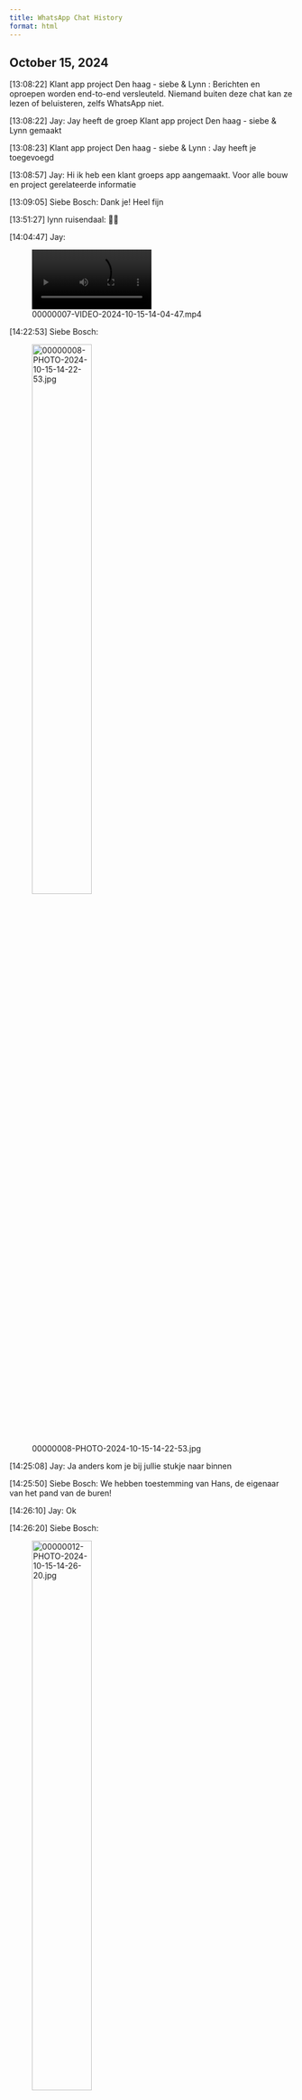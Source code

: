 ```yaml
---
title: WhatsApp Chat History
format: html
---
```



## October 15, 2024

[13:08:22] Klant app project Den haag - siebe & Lynn : Berichten en oproepen worden end-to-end versleuteld. Niemand buiten deze chat kan ze lezen of beluisteren, zelfs WhatsApp niet.

[13:08:22] Jay: Jay heeft de groep Klant app project Den haag - siebe & Lynn  gemaakt

[13:08:23] Klant app project Den haag - siebe & Lynn : Jay heeft je toegevoegd

[13:08:57] Jay: Hi ik heb een klant groeps app aangemaakt. Voor alle bouw en project gerelateerde informatie

[13:09:05] Siebe Bosch: Dank je! Heel fijn

[13:51:27] lynn ruisendaal: 👍🏻

[14:04:47] Jay: 

![00000007-VIDEO-2024-10-15-14-04-47.mp4](img/00000007-VIDEO-2024-10-15-14-04-47.mp4){width=50% fig-align='left'}

[14:22:53] Siebe Bosch: 

![00000008-PHOTO-2024-10-15-14-22-53.jpg](img/00000008-PHOTO-2024-10-15-14-22-53.jpg){width=50% fig-align='left'}

[14:25:08] Jay: Ja anders kom je bij  jullie stukje naar binnen

[14:25:50] Siebe Bosch: We hebben toestemming van Hans, de eigenaar van het pand van de buren!

[14:26:10] Jay: Ok

[14:26:20] Siebe Bosch: 

![00000012-PHOTO-2024-10-15-14-26-20.jpg](img/00000012-PHOTO-2024-10-15-14-26-20.jpg){width=50% fig-align='left'}

[14:27:01] Jay: Ja sluiten hem weer aan op nieuwe muur

[14:27:21] Siebe Bosch: Geweldig geregeld zo!!

[14:35:17] Jay: 

![00000015-AUDIO-2024-10-15-14-35-17.opus](img/00000015-AUDIO-2024-10-15-14-35-17.opus){width=50% fig-align='left'}

[15:51:31] lynn ruisendaal: Is goed, gaan we dan regelen

[19:35:14] Jay: 

![00000017-2409261 - aanbouw - Ijzersterkbouw - Laan van Eik en Duinen 215 Den Haag.pdf](img/00000017-2409261 - aanbouw - Ijzersterkbouw - Laan van Eik en Duinen 215 Den Haag.pdf){width=50% fig-align='left'}

[19:35:39] Siebe Bosch: 👍

[19:41:43] lynn ruisendaal: Kan het kloppen dat ik delen mis?

[19:42:28] lynn ruisendaal: 

![00000020-PHOTO-2024-10-15-19-42-28.jpg](img/00000020-PHOTO-2024-10-15-19-42-28.jpg){width=50% fig-align='left'}

[19:44:09] lynn ruisendaal: 

![00000021-PHOTO-2024-10-15-19-44-09.jpg](img/00000021-PHOTO-2024-10-15-19-44-09.jpg){width=50% fig-align='left'}

[20:27:42] Jay: Hi.. ja dit is eigenlijk alleen voor de aanbouw.. maar ik zal andere aanpassingen op de tekening laten uitvoeren zodat alles er opstaat wat nodig is..  dus versie 1.. nu komt versie 2 aan.

Laten we opsomming maken wat er behalve de deur nog meer in moet...

[20:28:18] Jay: Op de plattegrond kan iedergeval wel licht en eletra getekend worden.. wij passen ook hier de tekening op aan ..

[20:28:42] Jay: Waar Stopcontacten  en waar verlichting en schakelaara


## October 16, 2024

[14:24:31] Siebe Bosch: Hee Jay, jullie zouden het muurtje toch plaatsen waar nu de schutting aansluit op de muur? En daarvoor moest het beton toch 10cm extra breed worden? Maar dat is volgens mij nu niet het geval

[14:33:10] Siebe Bosch: Laat maar. Al besproken met Roman

[14:41:17] Jay: Klopt.. jongens willen voor het metsellen 10cm aanhelen omdat ze dan nu niks hoefen te wijzigen.. komt

[14:41:55] Jay: Ja omdat we het wat laat doorgegeven hadden..ok top


## October 17, 2024

[08:39:37] Siebe Bosch: Ha Jay, ik begreep dat de heren er vandaag niet zijn omdat er nu eerst materialen moeten komen. Mocht je ons zoeken dan zijn we waarschijnlijk op kantoor, 100m verderop, op nr 170

[09:21:36] Jay: 

![00000030-AUDIO-2024-10-17-09-21-36.opus](img/00000030-AUDIO-2024-10-17-09-21-36.opus){width=50% fig-align='left'}

[14:59:24] lynn ruisendaal: 

![00000031-PHOTO-2024-10-17-14-59-24.jpg](img/00000031-PHOTO-2024-10-17-14-59-24.jpg){width=50% fig-align='left'}


## October 19, 2024

[08:40:01] Siebe Bosch: Hoi Jay, wij moeten straks echt weg. Ik moet de wedstrijd fluiten namelijk. Als jullie er om 8:45 nog niet zijn gaan we. We nemen dan wel een reservesleutel mee zodat je die kunt ophalen bij de hockeyclub. Madesteinweg 20.

[08:46:54] Jay: 

![00000033-AUDIO-2024-10-19-08-46-54.opus](img/00000033-AUDIO-2024-10-19-08-46-54.opus){width=50% fig-align='left'}

[09:00:25] Siebe Bosch: Oké fijn om te weten waar we aan toe zijn


## October 21, 2024

[08:14:40] lynn ruisendaal: Zijn ze vandaag later omdat er eerst spullen gebracht moeten worden?

Ik dacht ik check ff omdat ze tussen 7:30 en 8:00 er nog niet waren.

En ik voor onze planning even wil weten waar we vandaag rekening mee moeten houden.

[08:31:44] Jay: Goedemorgen. Ja, dylan brengt nu materialen en stenen jongens rond 9 is ie er.. en de jongens net er na.. ze werken tot rond 18 uur.

[08:32:23] Jay: Ik ben vanavond terug van weekendje weg.  Ik ben morgen op het project


## October 23, 2024

[09:00:22] Siebe Bosch: Hallo Jay, komen er vandaag mensen? En was jij nog langsgeweest?

[09:05:20] Jay: Ja zeker. Ik kom na 11 uur ff langs

[12:45:02] lynn ruisendaal: Heb je een gerichtere tijd. Om 15:30 is het weer 🏑 tijd

[12:54:51] Jay: Met een 30min.. had ff meeting.. maar ben nu onderweg naar jullie

[12:55:04] Siebe Bosch: Lynn is thuis. Ik heb op kantoor een belangrijke meeting


## October 24, 2024

[08:23:06] Jay: Ze zijn er met 30min  ongeveer

[08:31:59] Siebe Bosch: 👍


## October 25, 2024

[09:12:12] Jay: 

![00000045-AUDIO-2024-10-25-09-12-12.opus](img/00000045-AUDIO-2024-10-25-09-12-12.opus){width=50% fig-align='left'}

[10:30:44] Siebe Bosch: Oké we zien ze wel verschijnen

[14:30:29] Siebe Bosch: Hoi Jay, we hadden het er thuis nog ff over maar als de heren morgen willen werken dan kan dat toch wel. Wij zitten toch merendeel van de tijd op kantoor


## October 26, 2024

[07:49:58] Jay: Top.. ze zijn er rond 9


## October 27, 2024

[11:49:21] Siebe Bosch: 

![00000049-PHOTO-2024-10-27-11-49-21.jpg](img/00000049-PHOTO-2024-10-27-11-49-21.jpg){width=50% fig-align='left'}

[12:00:08] Jay: Ja siebe.. is een superdeal.. zit alleen niks bij voor de installatie en aansluitingen.  Heb je dat bij besteld of zullen wij de rest regelen ?

[12:00:44] Siebe Bosch: Volgens mij had je gezegd dat jullie dat zouden doen. Vandaar dat ik niks heb bijbesteld

[12:49:33] Jay: Ok ..ja klopt.. das prima.

[13:47:16] Siebe Bosch: Voordat de airco geleverd kan worden moet ik aangeven welk BRL100-gecertificeerd installatiebedrijf de installatie gaat doen. Heb je de naam van jullie partnerbedrijf voor me? Thanks!

[15:10:53] Siebe Bosch: 

![00000054-PHOTO-2024-10-27-15-10-53.jpg](img/00000054-PHOTO-2024-10-27-15-10-53.jpg){width=50% fig-align='left'}


## October 28, 2024

[11:13:42] Siebe Bosch: had jij de naam van je installateur nog? Dan kan ik het formulier invullen. Levertijd is trouwens 2 a 3 weken

[12:30:29] Siebe Bosch: Hoi Jay, kun je de container laten ophalen? Het lijkt erop dat de buren inmiddels dankbaar gebruik maken van onze container om er ook al hun rotzooi in te dumpen..

[14:43:16] Jay: Hi container staat in de planning opgehaald te worden. Waarschijnlijk morgen.

[14:43:34] Jay: Ohh das niet handig als buren ook gebruikwn


## October 29, 2024

[10:29:53] Siebe Bosch: Hoi Jay, even qua planning: 11 Nov staat gepland voor vloer leggen. Maar gaat dat wel lukken op tijd?

[10:31:01] Siebe Bosch: Je had namelijk gezegd dat zaterdag het dak er al op zou zitten, maar we zien dat de muurtjes nog niet eens klaar zijn, dus we maken ons een klein beetje zorgen over de planning

[10:31:36] Siebe Bosch: Verder hen ik echt de naam van jouw airco-installateur nodig! Anders krijg ik hem niet geleverd

[10:39:35] Jay: Ik zorg dat er vanaf morgen   iemand erbij is.. dat we de planning halen.. net ff iets meer gas op die lolly

[10:39:43] Jay: Ja ..ga ik je zo geven

[10:48:32] Jay: Onze airco installateur is cool connect zoetermeer

[12:09:16] Siebe Bosch: Dank je!


## October 31, 2024

[10:27:26] Siebe Bosch: Hoi Jay, wij zien nog niet dat er meer vaart gemaakt wordt. Iwan is nog altijd aan het metselen. Maar de vloer wordt toch in de week van de 11e gelegd?

[10:50:15] Jay: Gaan we halen siebe..  morgen komt ivan mee.. jongens vloerverwarming komen ook morgen..Dan wel zaterdag ochtend..

[10:50:43] Jay: We willen dat het een week aanstaat dan is het goed..

[10:50:45] lynn ruisendaal: Heb je al een dag met de vloer fabriek

[10:50:59] lynn ruisendaal: Of alleen een week

[10:51:19] Jay: Ik zal ze nu even bellen voor een exacte dag

[10:51:48] lynn ruisendaal: Kan dat als er geen dak op zit?

[10:52:47] Jay: Daar komt ivan morgen voor mee.. hij is zometeen klaar met metsel. En begint met dak constructie.. Ivan is onze dakspecialist..  ze heten allebei ivan... andere ivan

[10:53:21] lynn ruisendaal: De 7e en 8 halen wij de rest van de woonkamer leeg

[11:00:48] Jay: Kunnen jullie de woonkamer zaterdagochtend leeg hebben. Spreek ik zaterdag dat vloerverwarming jongens vloerverwarming leggen en vrezen

[11:01:20] lynn ruisendaal: Morgen?

[11:01:49] Jay: Als kan graag. Ze staan ingepland voor zaterdag

[18:30:25] lynn ruisendaal: Voor jou jay,

Een paar plekken waar volgens ons de pomp prima kan.

Het liefste op de plek waar de rare vloerverwarming van de vorige eigenaar nu zit. Boven de wc. Siebe stuurt zo foto’s.

[18:30:55] lynn ruisendaal: Of in de kelder in om genoeg plek.

[18:31:35] lynn ruisendaal: Als het echt niet anders kan kan het waar nu de tv hangt en waar internet e.d. binnen komt

[18:31:46] lynn ruisendaal: afbeelding weggelaten

[18:42:21] Jay: 

![00000082-AUDIO-2024-10-31-18-42-21.opus](img/00000082-AUDIO-2024-10-31-18-42-21.opus){width=50% fig-align='left'}

[18:43:39] Siebe Bosch: 

![00000083-PHOTO-2024-10-31-18-43-39.jpg](img/00000083-PHOTO-2024-10-31-18-43-39.jpg){width=50% fig-align='left'}

[18:44:29] Jay: 

![00000084-AUDIO-2024-10-31-18-44-29.opus](img/00000084-AUDIO-2024-10-31-18-44-29.opus){width=50% fig-align='left'}

[18:46:25] Siebe Bosch: Helder verhaal hoor. Die Akkie probeert zich hier dus ff in te dekken voor weer zo’n tegenvaller. Dus krijgen wij het ja moeilijk, moeilijk verhaal 😂

[18:51:01] lynn ruisendaal: afbeelding weggelaten


## November 02, 2024

[10:34:19] lynn ruisendaal: Klopt het dat Iwan nog steeds in zijn eentje hier bezig moet zijn?


## November 03, 2024

[23:04:45] Siebe Bosch: Hoi Jay, we wisten niet dat we nog een keuze moesten maken qua daklicht. Hebben jullie een overzichtje met de mogelijkheden voor ons?


## November 04, 2024

[15:37:49] lynn ruisendaal: Hoi Jay ik weet niet hoe laat jullie hier zijn voor de meubels. Maar siebe moet om 17:15 t/m 17:45 echt Veere ophalen van de hockey. We hebben het al zo gepland dat ik gewoon Den Haag door sjees om ze allebei te brengen naar hockey/kinderkoor maar ik red ze allebei halen niet. Dus sieb stapt om Uiterlijk 17:15 echt op de fiets.

[15:39:50] Jay: 

![00000090-AUDIO-2024-11-04-15-39-50.opus](img/00000090-AUDIO-2024-11-04-15-39-50.opus){width=50% fig-align='left'}


## November 05, 2024

[14:58:21] Siebe Bosch: Ha die Jay, wat is je plan voor vanmiddag? Wij zijn nu iig op kantoor, dus je weet ons te vinden

[14:59:58] Jay: 

![00000092-AUDIO-2024-11-05-14-59-58.opus](img/00000092-AUDIO-2024-11-05-14-59-58.opus){width=50% fig-align='left'}

[15:01:38] Siebe Bosch: Ha, mooi staaltje telepatie idd

[15:02:06] Siebe Bosch: Met jouw vloerenman hadden we afgesproken dinsdag of woensdag. Verder idd niks. Maar goed, als het donderdag wordt is dat ook prima lijkt me. Fijn dat je achter bebo aanzit.

[15:03:23] Siebe Bosch: Het zijn maar een paar (grote) meubels hoor. Valt reuze mee: de bank, de bank aan de eettafel, de eettafel, de buffetkast en twee IKEA-kastjes. Dat is het wel zo'n beetje. De piano was al een tijd onstembaar en heb ik ontmanteld en gaat vrijdag met het grofvuil mee

[15:05:37] Jay: 

![00000096-AUDIO-2024-11-05-15-05-37.opus](img/00000096-AUDIO-2024-11-05-15-05-37.opus){width=50% fig-align='left'}

[15:05:52] Jay: 

![00000097-AUDIO-2024-11-05-15-05-52.opus](img/00000097-AUDIO-2024-11-05-15-05-52.opus){width=50% fig-align='left'}


## November 06, 2024

[11:00:14] Jay: 

![00000098-VIDEO-2024-11-06-11-00-14.mp4](img/00000098-VIDEO-2024-11-06-11-00-14.mp4){width=50% fig-align='left'}

[11:01:17] Siebe Bosch: Helemaal te gek hoor Jay. Ik maak me niet zo'n zorgen over de toegang hoor. Het zijn alleen een paar hele grote meubels

[11:01:34] Siebe Bosch: maar tof dat je het zo correct oppakt allemaal

[14:43:12] lynn ruisendaal: 

![00000101-VIDEO-2024-11-06-14-43-12.mp4](img/00000101-VIDEO-2024-11-06-14-43-12.mp4){width=50% fig-align='left'}

[17:20:38] Jay: 

![00000102-AUDIO-2024-11-06-17-20-38.opus](img/00000102-AUDIO-2024-11-06-17-20-38.opus){width=50% fig-align='left'}

[17:22:01] Siebe Bosch: Oké helder! Dank je


## November 07, 2024

[07:43:59] Siebe Bosch: Hoi Jay, kom je een dezer dagen ook weer eens zelf langs? We willen graag even alle punten met je langslopen. Bijv onze buurman wil nu wel heel graag dat zijn beschadigingen worden gerepareerd, ik wil ff het proces van de vloer leggen met je langslopen en we denken dat je sowieso ff de regie moet pakken bij die vloerverwarming aanleggen

[08:15:24] Jay: Ik heb op de avhtergrond de regie.. dat komt wel goed. Moet even kijken wanneer het lukt even langs te komen. Maar haki is een beetje stress kip.. maar komt er wel uit..

[08:35:25] Siebe Bosch: Ik vind het knap hoor, hoe je dit allemaal organiseert. Zou fijn zijn als je wel even iemand die beschadigingen bij de buurman vraagt op te lossen

[08:36:49] Siebe Bosch: Nog een vraagje over die vloerverwarming. Je noemde laatst dat het moet drogen. Echter: de fabriek had volgens mij juist aangegeven dat zij het wilden dichtsmeren omdat ze alleen garantie kunnen geven als ze de totale controle over het leggen hebben. Ik ga vandaag de vloer halen dus dan vraag ik het daar gelijk ff na

[08:54:40] Jay: 

![00000108-AUDIO-2024-11-07-08-54-40.opus](img/00000108-AUDIO-2024-11-07-08-54-40.opus){width=50% fig-align='left'}

[09:32:39] Siebe Bosch: Sorry ik switch weer even naar onze projectapp. Dinsdag komt m van Os de sleuven dichtsmeren en egaliseren. Donderdag komen ze leggen.

[17:29:06] Siebe Bosch: Nou, het was een beetje een hectische dag maar ik geloof dat alles goed is gekomen. De vloerverwarming is aangelegd (ik denk dat het Haki uiteindelijk best meeviel, al zal hij dat nooit toegeven), ik heb de vloer opgehaald en wij logeren de komende tijd ff op kantoor. Wat is uiteindelijk de nieuwe planning voor het leggen van de vloer?


## November 08, 2024

[10:59:19] lynn ruisendaal: Jay wat is nu z’n beetje de bedoeling. Hoe ziet de planning. Er uit e.d. prima vertoeven op kantoor maar het blijft behelpen natuurlijk.

[11:47:28] lynn ruisendaal: Waarom is er niemand vandaag? We waren nog niet thuis geweest. Maar ik maak mij een beetje zorgen

[14:29:21] Siebe Bosch: Jay, we hebben nu de deur maar dichtgetrokken. Vanochtend had ik hem op een kier gezet zodat Iwan naar binnen zou kunnen. Maar omdat we de hele dag niemand gezien hebben hebben we hem nu toch maar dicht gedaan. Mochten ze ons nodig hebben: we zijn op kantoor: huisnr. 170

[19:04:19] Siebe Bosch: Hoi Jay, wij moten morgenochtend uiterlijk 8:15 de deur uit ivm hockey.

[19:04:47] Jay: Hi siebe. Das goed. Morgen zijn we er

[19:45:42] Siebe Bosch: Thanks!


## November 09, 2024

[07:46:30] Siebe Bosch: Hoi Jay, ik heb de deur zojuist op de knip gezet dus jullie kunnen erin


## November 11, 2024

[12:24:37] Siebe Bosch: 

![00000118-PHOTO-2024-11-11-12-24-37.jpg](img/00000118-PHOTO-2024-11-11-12-24-37.jpg){width=50% fig-align='left'}

[12:25:17] Siebe Bosch: 

![00000119-PHOTO-2024-11-11-12-25-16.jpg](img/00000119-PHOTO-2024-11-11-12-25-16.jpg){width=50% fig-align='left'}

[12:26:07] Siebe Bosch: 

![00000120-PHOTO-2024-11-11-12-26-06.jpg](img/00000120-PHOTO-2024-11-11-12-26-06.jpg){width=50% fig-align='left'}

[12:27:12] Siebe Bosch: 

![00000121-PHOTO-2024-11-11-12-27-12.jpg](img/00000121-PHOTO-2024-11-11-12-27-12.jpg){width=50% fig-align='left'}


## November 13, 2024

[11:35:01] Jay: 

![00000122-AUDIO-2024-11-13-11-35-01.opus](img/00000122-AUDIO-2024-11-13-11-35-01.opus){width=50% fig-align='left'}

[11:59:51] Jay: 

![00000123-PHOTO-2024-11-13-11-59-51.jpg](img/00000123-PHOTO-2024-11-13-11-59-51.jpg){width=50% fig-align='left'}

[13:09:50] Jay: 202400054-13-11-2024.pdf • 3 pagina's document weggelaten

[13:12:56] Jay: 

![00000125-AUDIO-2024-11-13-13-12-56.opus](img/00000125-AUDIO-2024-11-13-13-12-56.opus){width=50% fig-align='left'}

[13:14:15] Siebe Bosch: oké! ik had het wel een beetje gedacht al.

[13:33:52] lynn ruisendaal: Ik heb een storing in de ketel. E9 ik wilde ff hier douchen. Kijken jullie ff of we de ketel veilig aan kunnen zetten?

Douch ik nu ff op kantoor, dacht handig met haren wassen hoef ik de spullen niet te verslepen

[13:46:50] Jay: Klopt ze hebben de buit die in de aanbouw laag naar binnen halen.. daarna vullen ze ketel weer.

[13:46:56] Jay: Buis

[14:47:52] lynn ruisendaal: Laat maar weten wanneer ik weer daar kan douchen

[14:51:54] Jay: Ok

[15:30:47] Jay: 

![00000132-AUDIO-2024-11-13-15-30-47.opus](img/00000132-AUDIO-2024-11-13-15-30-47.opus){width=50% fig-align='left'}


## November 14, 2024

[12:12:13] Siebe Bosch: 

![00000133-PHOTO-2024-11-14-12-12-13.jpg](img/00000133-PHOTO-2024-11-14-12-12-13.jpg){width=50% fig-align='left'}

[12:14:24] Jay: Netjes...

[13:42:03] lynn ruisendaal: Jay is de sleutel van de opslag wel bij jullie op kantoor want wij hebben hem nooit ontvangen

[13:42:38] Jay: Dylan komt er nu aan. Die neemt hem mee..

[13:42:43] lynn ruisendaal: En ben je op de hoogte van de temperatuur en de duur van de temperatuur die er in huis moet zijn om de vloer te legen

[13:43:55] lynn ruisendaal: En om de pakken van de vloer (2 dagen dacht ik) dat de pakken op 18 graden of meer moeten worden bewaard vlak voor het leggen. Ze liggen in de gang dus ons huis moet wel die temperatuur hebben dan

[13:46:22] Jay: 18 graden is heel koud. Jongens timmerman de achterkant dicht

[13:49:06] lynn ruisendaal: Het kon als wij de kachel niet aan hadden wel rond die temp worden in huis. Was wel met vriezen. Maar boven is het bij ons in de winter 18 maar we liggen liever onder een dikke deken dan hoofdpijn van een verwarming. Vandaar dat ik het even wilde melden.

(Kijk zo wel even op de meter in de woonkamer hoe veel graden het nu is.


## November 15, 2024

[10:17:08] Siebe Bosch: 

![00000141-PHOTO-2024-11-15-10-17-08.jpg](img/00000141-PHOTO-2024-11-15-10-17-08.jpg){width=50% fig-align='left'}

[10:17:26] Siebe Bosch: Iwan stuurt me net dit document. Maar wat moet ik ermee?

[10:27:18] Siebe Bosch: 

![00000143-PHOTO-2024-11-15-10-27-17.jpg](img/00000143-PHOTO-2024-11-15-10-27-17.jpg){width=50% fig-align='left'}

[10:28:00] Siebe Bosch: Graag zo spoedig mogelijk contact, Jay! Als de jongens in staking gaan is dat geen goed teken!!

[12:16:02] Jay: 

![00000145-AUDIO-2024-11-15-12-16-02.opus](img/00000145-AUDIO-2024-11-15-12-16-02.opus){width=50% fig-align='left'}

[12:41:08] lynn ruisendaal: Maar wat betekent dat nu concreet voor ons. Ik word het aardig zenuwachtig van. Helemaal met de vloer die er in moet en alles

[15:30:22] Siebe Bosch: Hoi Jay, ik neem aan dat je nu heel druk bent met het vinden van een oplossing. Laat ajb snel weten waar we aan toe zijn. Ik weet niet precies wat Iwan nou wilde bereiken door mij rechtstreeks te benaderen, maar de opdracht is natuurlijk gewoon jouw verantwoordelijkheid. Groet, Siebe

[17:40:46] Jay: Ja dat klopt. Ik moet het oplossen. Ga ik ook doen. Ben weekend weg internationaal toernooi van mijn zoon in portugal ben maandag avond terug. Maar dit is een nasleep van dat roman verhaal. Maar hebben andere jongens.. ff kijken hoe ik dit met de planning doe

[17:47:37] Siebe Bosch: 

![00000149-AUDIO-2024-11-15-17-47-37.opus](img/00000149-AUDIO-2024-11-15-17-47-37.opus){width=50% fig-align='left'}

[18:31:02] Siebe Bosch: een samenvatting op papier:

1.	Puin afvoeren zodat dit niet over de nieuwe vloer hoeft te worden gesleept.

2.	Zorgen dat het huis dicht en warm genoeg is om de vloer te kunnen leggen. (Volgens mij moet er ook nog iets worden geregeld in de keuken voor de koelkast.)

3.	Ervoor zorgen dat de vloer gelegd kan worden.

4.	Bij voorkeur dakramen en kozijnen met deuren plaatsen vóór het leggen van de vloer. Als dit niet mogelijk is, alles zo afwerken dat we redelijk kunnen wonen en gebruik kunnen maken van de woonkamer.

De bovenstaande dingen moeten echt wel de komende twee weken in de juiste volgorde (ivm leggen vloer) voor de overige dingen kunnen wij qua planning een stuk flexibeler zijn. Helpt dit?


## November 18, 2024

[11:03:15] lynn ruisendaal: Jay kun je ons al vertellen wat er gaat gebeuren. Het hele gezin heeft aardig last van het wonen op de kleine ruimte maar het huis (dat we gisteren overigens wat netter hebben proberen te maken) is nu echt niet een plek waar wij kunnen verblijven.

[11:08:25] Jay: Hi siebe.. ik ben onderweg naar Nederland. Zo vliegen. Ik was dit weekend naar een internationaal toernooi van mijn zoon. Ik maak een nieuwe planning met een nieuwe jongen die het afmaakt. Die laat ik vanavond weten.

[11:10:28] lynn ruisendaal: En de vloer, want dat word niet leggen deze week natuurlijk. Ga je achter de vloeren mensen aan.

[11:10:43] lynn ruisendaal: Overigens lynn 😉

[11:10:54] lynn ruisendaal: En een goede vlucht natuurlijk

[16:29:16] Jay: 

![00000156-AUDIO-2024-11-18-16-29-16.opus](img/00000156-AUDIO-2024-11-18-16-29-16.opus){width=50% fig-align='left'}

[16:29:48] Siebe Bosch: Met een beetje geluk is Lynn nog thuis.

[16:30:00] Siebe Bosch: Ik ben bij hockey en zij gaat zo met Rune naar zangles. Staat de auto nog voor de deur?

[16:30:25] Jay: Ik zou niet weten welke auto jullie hebben ?

[16:30:29] Siebe Bosch: Caddy Maxi

[16:30:38] Siebe Bosch: blauwgroen, minibus

[16:30:45] Jay: Ok.. ik zal het doorgeven mij is er nu.

[16:30:52] Siebe Bosch: staat op de gehandicaptenplek voor de deur

[16:31:07] Siebe Bosch: ik heb Lynn geprobeerd te bellen maar ze neemt niet op

[16:31:23] Siebe Bosch: Maar als de auto nog voor de deur staat komt Lynn er zo sowieso aan omdat ze met Rune naar zangles gaat

[16:31:52] Jay: Ok

[16:31:57] Siebe Bosch: ik heb wel wat foto's voor je trouwens. stuur ik ff

[16:32:18] Siebe Bosch: we hebben gisteren wat opgeruimd in huis nl

[16:32:42] Siebe Bosch: 

![00000169-PHOTO-2024-11-18-16-32-41.jpg](img/00000169-PHOTO-2024-11-18-16-32-41.jpg){width=50% fig-align='left'}

[16:32:42] Siebe Bosch: 

![00000170-PHOTO-2024-11-18-16-32-42.jpg](img/00000170-PHOTO-2024-11-18-16-32-42.jpg){width=50% fig-align='left'}

[16:32:43] Siebe Bosch: 

![00000171-PHOTO-2024-11-18-16-32-42.jpg](img/00000171-PHOTO-2024-11-18-16-32-42.jpg){width=50% fig-align='left'}

[16:32:43] Siebe Bosch: 

![00000172-PHOTO-2024-11-18-16-32-43.jpg](img/00000172-PHOTO-2024-11-18-16-32-43.jpg){width=50% fig-align='left'}

[16:32:44] Siebe Bosch: 

![00000173-PHOTO-2024-11-18-16-32-43.jpg](img/00000173-PHOTO-2024-11-18-16-32-43.jpg){width=50% fig-align='left'}

[16:32:44] Siebe Bosch: 

![00000174-PHOTO-2024-11-18-16-32-44.jpg](img/00000174-PHOTO-2024-11-18-16-32-44.jpg){width=50% fig-align='left'}

[16:34:16] Jay: 

![00000175-AUDIO-2024-11-18-16-34-16.opus](img/00000175-AUDIO-2024-11-18-16-34-16.opus){width=50% fig-align='left'}

[16:41:20] Siebe Bosch: Ik hoor net dat Dilan Lynn nog net heeft weten te spreken. Heel fijn!


## November 19, 2024

[08:27:04] lynn ruisendaal: Wat is het schema met tijden vandaag? Ik heb nog fysio e.d.

[09:08:03] Jay: Kotada maakt het bij jullie af. Hij wordt nu afgezet bij jullie.  Ik ben er ook zo

[09:08:39] lynn ruisendaal: Dan loop ik zo naar huis

[09:09:06] Jay: Ja, met half uurtje is prima.

[09:14:36] lynn ruisendaal: Ik ben thuis, zie nog niks. Maar ben binnen

[09:37:31] lynn ruisendaal: Wat is zijn geplande tijd wat ik zit hier al even te wachten en er  komt niemand

[09:37:50] lynn ruisendaal: Staat hij buiten? Ik ben wel gewoon binnen en de bel doet het

[09:40:32] Jay: Hij belt aan ..Zei al 30min.. sowieso max 1uur vanaf moment appen zal ie er zijn

[13:28:40] Jay: 

![00000185-AUDIO-2024-11-19-13-28-40.opus](img/00000185-AUDIO-2024-11-19-13-28-40.opus){width=50% fig-align='left'}

[13:44:01] Siebe Bosch: Oké! Ik loop zo ook naar huis. Ben er over 3 minuten

[13:45:17] Jay: Ja ben nog heel ff snel..  bouwmaat dekkershoek.. hij had nog wat nodig..loop hier naar buiten

[14:48:46] Siebe Bosch: Hoi Jay, ik heb de factuur voor de dakramen weer ingevoerd bij ons bouwdepot. Ik neem aan dat hij over een paar dagen wel uitbetaald zal zijn.

[20:19:28] Jay: 

![00000189-AUDIO-2024-11-19-20-19-28.opus](img/00000189-AUDIO-2024-11-19-20-19-28.opus){width=50% fig-align='left'}

[20:20:03] Siebe Bosch: Ik kom eraan

[20:20:18] Jay: Super..thnx


## November 20, 2024

[07:31:42] Siebe Bosch: Ik heb de deur voor jullie op de knip gezet dus je kunt erin


## November 21, 2024

[07:58:26] Siebe Bosch: Ha Jay, komen jullie vandaag weer? Dan laat ik de deur op de knip staan

[08:15:15] Jay: Hi goedemorgen.  Kotada is er morgen weer. Dylan komt einde van de ochtend verder opruimen.

[08:29:24] Siebe Bosch: Ah super!

[08:29:49] Siebe Bosch: Stond mij inderdaad bij dat Kotada zich op de donderdag moet melden

[14:24:00] Siebe Bosch: Jay, wij zijn om 13:30 met de kinderen naar hockey. Dus als Dylan er nog in wil zal hij moeten opschieten.


## November 22, 2024

[07:56:54] Siebe Bosch: Komen jullie vandaag en zo ja hoelaat?

[07:58:07] Jay: Hi goedemorgen siebe.. ja kotada is er vandaag weer. Hij arriveert door het weer rond 10 uur.

[08:04:44] Siebe Bosch: Thanks, Dan kom ik rond die tijd de deur ff opendoen

[08:06:02] Jay: Ok top bedankt

[10:03:15] Siebe Bosch: Ik heb de deur alvast voor jullie op de knip gedaan

[10:52:04] Jay: 

![00000203-PHOTO-2024-11-22-10-52-04.jpg](img/00000203-PHOTO-2024-11-22-10-52-04.jpg){width=50% fig-align='left'}

[10:52:29] Siebe Bosch: Oh dat is balen; ook voor hem. Moet natuurlijk helemaal uit Ter Apel komen!

[10:52:52] Siebe Bosch: Staking Prorail natuurlijk

[11:08:36] Jay: 

![00000206-AUDIO-2024-11-22-11-08-36.opus](img/00000206-AUDIO-2024-11-22-11-08-36.opus){width=50% fig-align='left'}

[21:31:10] lynn ruisendaal: Morgen moeten we natuurlijk weer naar de hockey met Veere en rune en ook weer vroeg. We vertrekken om 8 uur.

Aangezien de vloerverwarming vandaag niet aan is gegaan. Word dat morgen menen we aan. Lukt het om er voor 8 uur te zijn?

[21:32:13] lynn ruisendaal: Siebe moet ook nog fluiten dus we zijn pas na 11 uur weer hier.

[21:36:17] Jay: Zaterdag beginnen we altijd wat later..  zullen we er 11 uur zijn.


## November 23, 2024

[08:13:58] Siebe Bosch: 

![00000210-PHOTO-2024-11-23-08-13-57.jpg](img/00000210-PHOTO-2024-11-23-08-13-57.jpg){width=50% fig-align='left'}

[08:32:08] Jay: Super.  Tot straks

[12:17:04] Jay: Dit bericht is verwijderd.

[20:32:21] Siebe Bosch: Begrepen we het nou goed dat Kotada er morgen ook is?

[20:33:43] Siebe Bosch: 

![00000214-VIDEO-2024-11-23-20-33-43.mp4](img/00000214-VIDEO-2024-11-23-20-33-43.mp4){width=50% fig-align='left'}

[20:37:11] Siebe Bosch: 

![00000215-VIDEO-2024-11-23-20-37-11.mp4](img/00000215-VIDEO-2024-11-23-20-37-11.mp4){width=50% fig-align='left'}

[21:01:47] Jay: Ik ben er morgen. Kijk ik even op het dak. Even naar gaan waarom en wat ivan niet heeft afgemaakt op het dak..


## November 24, 2024

[07:23:53] Jay: Kan kutabea er al om 7.30/8.00 zijn ?

[07:41:23] Jay: Spraakoproep. 30 sec • 2 nemen deel

[11:36:04] Jay: Dit bericht is verwijderd.

[11:36:50] Jay: Ik ben tot einde middag met gezin kom pas begin van de avond.

[11:38:53] Siebe Bosch: oké moet ik zo ff in de auto stappen

[11:41:31] Siebe Bosch: 

![00000222-PHOTO-2024-11-24-11-41-30.jpg](img/00000222-PHOTO-2024-11-24-11-41-30.jpg){width=50% fig-align='left'}

[11:42:40] Jay: 

![00000223-PHOTO-2024-11-24-11-42-40.jpg](img/00000223-PHOTO-2024-11-24-11-42-40.jpg){width=50% fig-align='left'}

[11:43:01] Jay: 

![00000224-PHOTO-2024-11-24-11-43-01.jpg](img/00000224-PHOTO-2024-11-24-11-43-01.jpg){width=50% fig-align='left'}

[11:49:43] Jay: Deze maat 10x.. weet niet of gamma dat heeft. Komt van hornbach

[11:50:23] Siebe Bosch: ik ga rijden. komt goed

[11:50:42] Jay: Ok bedankt

[12:22:25] Siebe Bosch: Je hebt het bericht over die boor verwijderd. Wat was de diameter?

[12:23:27] Siebe Bosch: En moet hij voor hout of gips zijn

[12:24:25] Siebe Bosch: 

![00000230-PHOTO-2024-11-24-12-24-24.jpg](img/00000230-PHOTO-2024-11-24-12-24-24.jpg){width=50% fig-align='left'}

[14:37:01] Jay: Hi prima. Ja hout stond niet de goede maar bedankt

[20:11:25] Siebe Bosch: 

![00000232-PHOTO-2024-11-24-20-11-24.jpg](img/00000232-PHOTO-2024-11-24-20-11-24.jpg){width=50% fig-align='left'}

[20:11:25] Siebe Bosch: 

![00000233-PHOTO-2024-11-24-20-11-25.jpg](img/00000233-PHOTO-2024-11-24-20-11-25.jpg){width=50% fig-align='left'}

[20:49:29] Siebe Bosch: Oh en nog een dingetje, misschien een beetje lullig om te moeten zeggen, maar Kotada zit wel de godganse tijd op zijn telefoon te bellen of appen. Dus ik hoop maar dat je hem niet per uur betaalt, maar we merken ook wel dat het niet echt opschiet. Maar waar wij ons nu al weken de grootste zorgen om maken is die vloer. Leuk dat er nu gipsplaat en Electra is, maar als die vloerenmannen dinsdag komen, ligt er dan een schone en dichte vloer die voldoende gedroogd is waarop ze ook echt kunnen gaan leggen? En heb je nog kunnen kijken naar die lekkage van de uitbouw?


## November 25, 2024

[07:43:28] Siebe Bosch: Ik heb de deur ff voor jullie op de knip gezet

[09:35:25] Siebe Bosch: Ha Jay, je zult wel druk zijn. Ik wilde alleen even met jou afstemmen of alles nog gaat lukken qua planning van vloer e.d. en die lekkages (wil je ook niet op je vloer hebben tenslotte). Kotata bezweert dat het allemaal gaat lukken vandaag, maar als je ons even wilt laten weten hoe deze week eruit gaat zien, heel graag.

[11:09:45] Jay: Ja.. kom allemaal goed. Morgen kunnen ze gewoon egaliseren

[11:09:53] Jay: Ik ben er bij


## November 27, 2024

[09:12:22] Siebe Bosch: Hoi Jay, ik hoop niet dat jullie vanochtend om 7u al op de stoep stonden want wij hebben ons echt gigantisch verslapen. Ik heb de deur op de knip gezet zodat je er in kan

[10:13:58] Siebe Bosch: Hoi Jay, zijn jullie er niet vandaag? In dat geval trek ik de deur weer ff dicht. Je kunt ons vinden op kantoor (nr 170)

[10:15:11] Siebe Bosch: En weet jij of ik nu over de vloer kan lopen? Of moet die lijmlaag eerst nog een dag drogen?

[10:40:44] Jay: Hi siebe.. nee.. omdat de vloer ingepland stond eigelijk.  Maar ik bel even met ze.. kom er straks op terug met planning

[10:44:11] Siebe Bosch: ah, ik dacht wellicht omdat de vloer moet drogen of iets dergelijks. Prima!

[10:44:50] Siebe Bosch: weet jij of ik  nu over de vloer mag lopen? Is die egalisatielaag genoeg gedroogd?

[13:44:28] Siebe Bosch: Hee Jay, kan de container ook worden opgehaald? Hij zit veel te vol en Alles waait eruit. Voor de buurt ook niet zo fijn, vrees ik. Gaan ze hem wel accepteren gegeven hoe vol hij zit?

[16:14:29] Siebe Bosch: 

![00000246-PHOTO-2024-11-27-16-14-29.jpg](img/00000246-PHOTO-2024-11-27-16-14-29.jpg){width=50% fig-align='left'}

[16:14:52] Siebe Bosch: Een ietwat directief mailtje van Bebo vloeren


## November 28, 2024

[09:07:31] Siebe Bosch: Hallo Jay, je had ons gisteravond een planning beloofd. Kunnen we die nog tegemoet zien? Thanks!

[11:24:44] Jay: Hi siebe. Ik zou terug gebeld worden door bebo met een nieuwe datum. En zou aansluitend met een planning komen. In de plaatse daarvan krijg krijg jij dit bericht en ben ik niet terug gebeld. Maar hoedan ook we gaan hiermee werken. Ik stuur alsnog een nieuwe planning

[14:03:43] Siebe Bosch: Hoi Jay, hier antwoord van Bebo vloeren op mijn antwoord met de verzochte foto's.  Goedemiddag Siebe,

Bedankt voor de foto's. Ik ga deze ook doorzetten naar de leggroep.

Zij hadden zelf overigens ook al een aantal foto's gemaakt zie ik.

Wij horen graag wanneer de aannemer alles opgelost heeft en wij weer welkom zijn om de vloer te leggen.

Met vriendelijke groet,

[16:42:55] Siebe Bosch: Natuurlijk is de nieuwe datum van Bebo belangrijk, maar de vloer moet hoe dan ook eerst dichtgezet en geëgaliseerd worden. Het lijkt me een goed moment om daar morgen mee te beginnen?


## November 29, 2024

[10:26:15] Siebe Bosch: Omdat we van jou nog geen planning hadden gekregen hierbij een (in mijn ogen realistische) voorzet van mijn kant: https://docs.google.com/spreadsheets/d/1xiwidb1iIPFG8EROXqsTEWvePYrxdD3KhyOjB6pAXWA/edit?usp=sharing

[19:14:34] Siebe Bosch: We zouden nog even bellen, Jay. Ik was ook druk bij klanten, maar komt het nog uit?


## December 02, 2024

[09:06:20] Jay: 

![00000254-AUDIO-2024-12-02-09-06-20.opus](img/00000254-AUDIO-2024-12-02-09-06-20.opus){width=50% fig-align='left'}

[12:36:17] Jay: Planning:

- dinsdag vloer afronden

- woensdag voeger komt buitenwand voegen

- donderdag stucadoor

- we proberen vrijdag os langs laten komen vloer egaliseren

[12:36:43] lynn ruisendaal: Gemiste spraakoproep. 3 sec • 1 neemt deel

[12:36:45] Jay: Planning:

- dinsdag vloer afronden + electra afronden

- woensdag voeger komt buitenwand voegen

- donderdag stucadoor

- we proberen vrijdag os langs laten komen vloer egaliseren

[18:20:21] Jay: 

![00000258-PHOTO-2024-12-02-18-20-21.jpg](img/00000258-PHOTO-2024-12-02-18-20-21.jpg){width=50% fig-align='left'}

[18:21:01] Siebe Bosch: Aha! Tnx


## December 03, 2024

[09:40:16] lynn ruisendaal: Ik dacht dat Julie er zou den zijn vandaag. We hebben de der niet open gezet omdat hij ze vaak voor niks open stond. Maar we hebben zelf ook nog afspraken vandaag


## December 04, 2024

[09:18:13] lynn ruisendaal: Hoe gaat ie in het huis?

[09:23:46] Jay: Stucadoors team komt net aan... ik benner niet. Heb spit in mijn rug. Maar maar assistant regeld alles vandaag met de jongens op  het project.

[09:26:04] Siebe Bosch: oke top. Ik loop zo even langs. De deur staat op de knip dus ze kunnen erin

[09:28:51] Siebe Bosch: en beterschap Jay!

[09:40:17] Jay: Ja dank je wel.. ja heb dit weleens als ff hectic is .. vandaag zijwaart bed uit om wc te gaan.

[10:10:24] Siebe Bosch: 

![00000266-PHOTO-2024-12-04-10-10-23.jpg](img/00000266-PHOTO-2024-12-04-10-10-23.jpg){width=50% fig-align='left'}

[10:11:21] Siebe Bosch: 

![00000267-PHOTO-2024-12-04-10-11-20.jpg](img/00000267-PHOTO-2024-12-04-10-11-20.jpg){width=50% fig-align='left'}

[10:22:46] Siebe Bosch: Video-oproep. 4 min • 2 nemen deel

[13:16:52] Siebe Bosch: 

![00000269-PHOTO-2024-12-04-13-16-52.jpg](img/00000269-PHOTO-2024-12-04-13-16-52.jpg){width=50% fig-align='left'}

[13:17:23] Siebe Bosch: 

![00000270-PHOTO-2024-12-04-13-17-23.jpg](img/00000270-PHOTO-2024-12-04-13-17-23.jpg){width=50% fig-align='left'}

[16:26:22] lynn ruisendaal: Nu Jay ziek is, kan iemand van het kantoor ons vandaag even Contacten. Jay had aangegeven dat jullie coordinatie vandaag zouden doen.


## December 05, 2024

[08:10:18] Siebe Bosch: Jay, wat zijn de plannen van vandaag? Want gisteren is ook totaal niet gelopen zoals we gepland hadden. Laten we vandaag even met jou en nog iemand van kantoor om tafel gaan zitten want planning worden keer op keer niet gehaald. De huidige situatie is niet meer leefbaar voor ons. Kun je in de ochtend naar ons kantoor op nr 170 komen?

[09:17:30] Siebe Bosch: Jay, graag communiceren! Ook als je géén oplossing hebt. Het is essentieel dat we vanochtend contact hebben.

[09:18:23] Siebe Bosch: De kinderen zijn om 12 uur vrij. Zij verwachten gewoon Sinterklaas te vieren vanmiddag en we gaan geen moeilijke gesprekken voeren met hen erbij.

[09:20:41] Jay: 

![00000275-AUDIO-2024-12-05-09-20-41.opus](img/00000275-AUDIO-2024-12-05-09-20-41.opus){width=50% fig-align='left'}

[09:32:09] Siebe Bosch: Jay, stop ajb met paniekvoetbal spelen. Niks inplannen zonder éérst met ons op kantoor om tafel te hebben gezeten; liefst met bijv Jamie van jullie kantoor erbij. En dan een eerlijke en haalbare planning maken.

[13:20:22] Siebe Bosch: 

![00000277-PHOTO-2024-12-05-13-20-21.jpg](img/00000277-PHOTO-2024-12-05-13-20-21.jpg){width=50% fig-align='left'}

[13:20:22] Siebe Bosch: 

![00000278-PHOTO-2024-12-05-13-20-22.jpg](img/00000278-PHOTO-2024-12-05-13-20-22.jpg){width=50% fig-align='left'}

[13:20:23] Siebe Bosch: 

![00000279-PHOTO-2024-12-05-13-20-22.jpg](img/00000279-PHOTO-2024-12-05-13-20-22.jpg){width=50% fig-align='left'}

[13:20:23] Siebe Bosch: 

![00000280-PHOTO-2024-12-05-13-20-23.jpg](img/00000280-PHOTO-2024-12-05-13-20-23.jpg){width=50% fig-align='left'}

[13:20:24] Siebe Bosch: 

![00000281-PHOTO-2024-12-05-13-20-23.jpg](img/00000281-PHOTO-2024-12-05-13-20-23.jpg){width=50% fig-align='left'}

[19:19:41] lynn ruisendaal: Jay of kantoor krijgen wij nog een reactie vandaag? Want dit gaat naar onze mening helemaal niet goed.

